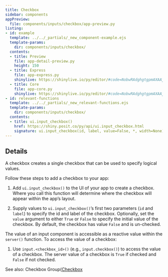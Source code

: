 ```yaml
---
title: Checkbox
sidebar: components
appPreview:
  file: components/inputs/checkbox/app-preview.py
listing:
- id: example
  template: ../../_partials/_new_component-example.ejs
  template-params:
    dir: components/inputs/checkbox/
  contents:
  - title: Preview
    file: app-detail-preview.py
    height: 150
  - title: Express
    file: app-express.py
    shinylive: https://shinylive.io/py/editor/#code=NobwRAdghgtgpmAXAAjFADugdOgnmAGlQGMB7CAFzkqVQGJkAxASQA0BZAURQCU4B3AE4BLKsigBncRGScAHukFwJUjOgA6EAGaDSMZBIAWwiLmTCY6UoIrIAgpiJKIAEziCiAV2GbNagPreyAC8yN44UADmcP5aADbeLgAUmshpYcJYJuieFP7EhnDEANYARqRyKWAFRWUV6oTIDQDChSXlcg1EjFBxEnAAlER0ADwjqenhpLk5ed5VAG69nnANQ5oDvq5wWgbuC+5J2blE0xSzRP0qwuQDiBNpAALOboJY3g-IbrtLCXBJd0+6WQSgonkEMmOFCwNXaFQBWzUIXsmCSAW8l327k2EEaYAouHQCBQ+LgcgoYAAvgBdIA
  - title: Core
    file: app-core.py
    shinylive: https://shinylive.io/py/editor/#code=NobwRAdghgtgpmAXAAjFADugdOgnmAGlQGMB7CAFzkqVQDMAnUmZAZwAsBLCXZTmdKQYVkAQUxEG1ACZwGRAK6cAOhFUZ0AfSXIAvMiU4oAczia6AGyXSAFKuQODnLN3QKKm4uzjEA1gCNSAA87MC8fAODlQmRogGFvP0Cg6KIAMSgLVjgASiIAYgAeQvtHQ1J3Nw8lUIA3TIU4aLzVHNVVWTo2OVq5G1d3IgqKKqJs1lZOchzEUocAASkIWQYsJTnkTuR6qzgbGY3HZCkKBQYIPggqrHCk4P326Ew9MUwbDW1OMZ65NogYsAUXDoBAoQFwIIUMAAXwAukA
- id: relevant-functions
  template: ../../_partials/_new_relevant-functions.ejs
  template-params:
    dir: components/inputs/checkbox/
  contents:
  - title: ui.input_checkbox()
    href: https://shiny.posit.co/py/api/ui.input_checkbox.html
    signature: ui.input_checkbox(id, label, value=False, *, width=None)
---
```


:::{#example}
:::

:::{#relevant-functions}
:::

## Details

A checkbox creates a single checkbox that can be used to specify logical values.

Follow these steps to add a checkbox to your app:

  1. Add `ui.input_checkbox()` to the UI of your app to create a checkbox. Where you call this function will determine where the checkbox will appear within the app's layout.

  2. Supply values to `ui.input_checkbox()`'s first two parameters (`id` and `label`) to specify the id and label of the checkbox. Optionally, set the `value` argument to either `True` or `False` to specify the initial value of the checkbox. By default, the checkbox has value `False` and is un-checked.

The value of an input component is accessible as a reactive value within the `server()` function. To access the value of a checkbox:

  1. Use `input.<checkbox_id>()` (e.g., `input.checkbox()`) to access the value of a checkbox. The server value of a checkbox is `True` if checked and `False` if not checked.

See also: Checkbox Group([Checkbox](../checkbox/index.qmd)
